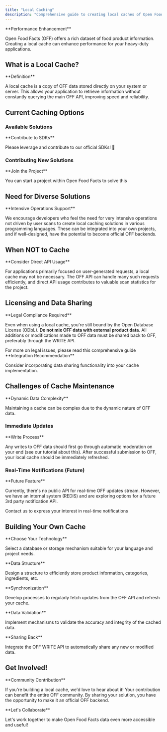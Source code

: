 ```yaml
---
title: "Local Caching"
description: "Comprehensive guide to creating local caches of Open Food Facts data for improved performance in heavy-duty applications with best practices."
---
```



<Callout>
**Performance Enhancement**

Open Food Facts (OFF) offers a rich dataset of food product information. Creating a local cache can enhance performance for your heavy-duty applications.
</Callout>

## What is a Local Cache?

<Callout type="info">
**Definition**

A local cache is a copy of OFF data stored directly on your system or server. This allows your application to retrieve information without constantly querying the main OFF API, improving speed and reliability.
</Callout>

## Current Caching Options

### Available Solutions

<Cards>
<Card title="FoodVisor Python/MongoDB Backend" href="https://github.com/openfoodfacts/openfoodfacts-apirestpython" description="Python-based backend with MongoDB export contributed by FoodVisor startup" />
<Card title="Project-Specific Caches" description="OFF projects like open-prices and robotoff have implemented local caches for reference" />
<Card title="Official SDKs" href="../index.mdx#sdks" description="Number of official SDKs that can be leveraged as part of a caching backend" />
</Cards>

<Callout>
**Contribute to SDKs**

Please leverage and contribute to our official SDKs! 🙏
</Callout>

### Contributing New Solutions

<Callout type="info">
**Join the Project**

You can start a project within Open Food Facts to solve this
</Callout>

## Need for Diverse Solutions

<Callout>
**Intensive Operations Support**

We encourage developers who feel the need for very intensive operations not driven by user scans to create local caching solutions in various programming languages. These can be integrated into your own projects, and if well-designed, have the potential to become official OFF backends.
</Callout>

## When NOT to Cache

<Callout type="warn">
**Consider Direct API Usage**

For applications primarily focused on user-generated requests, a local cache may not be necessary. The OFF API can handle many such requests efficiently, and direct API usage contributes to valuable scan statistics for the project.
</Callout>

## Licensing and Data Sharing

<Callout type="warn">
**Legal Compliance Required**

Even when using a local cache, you're still bound by the Open Database License (ODbL). **Do not mix OFF data with external product data**. All additions or modifications made to OFF data must be shared back to OFF, preferably through the WRITE API.
</Callout>

<Card title="Legal Guidelines" href="./license-be-on-the-legal-side.mdx">
For more on legal issues, please read this comprehensive guide
</Card>

<Callout>
**Integration Recommendation**

Consider incorporating data sharing functionality into your cache implementation.
</Callout>

## Challenges of Cache Maintenance

<Callout type="info">
**Dynamic Data Complexity**

Maintaining a cache can be complex due to the dynamic nature of OFF data.
</Callout>

### Immediate Updates

<Callout>
**Write Process**

Any writes to OFF data should first go through automatic moderation on your end (see our tutorial about this). After successful submission to OFF, your local cache should be immediately refreshed.
</Callout>

### Real-Time Notifications (Future)

<Callout type="info">
**Future Feature**

Currently, there's no public API for real-time OFF updates stream. However, we have an internal system (REDIS) and are exploring options for a future 3rd party notification API.
</Callout>

<Card title="Express Interest" href="mailto:reuse@openfoodfacts.org">
Contact us to express your interest in real-time notifications
</Card>

## Building Your Own Cache

<Steps>
<Step>
**Choose Your Technology**

Select a database or storage mechanism suitable for your language and project needs.
</Step>

<Step>
**Data Structure**

Design a structure to efficiently store product information, categories, ingredients, etc.
</Step>

<Step>
**Synchronization**

Develop processes to regularly fetch updates from the OFF API and refresh your cache.
</Step>

<Step>
**Data Validation**

Implement mechanisms to validate the accuracy and integrity of the cached data.
</Step>

<Step>
**Sharing Back**

Integrate the OFF WRITE API to automatically share any new or modified data.
</Step>
</Steps>

## Get Involved!

<Callout>
**Community Contribution**

If you're building a local cache, we'd love to hear about it! Your contribution can benefit the entire OFF community. By sharing your solution, you have the opportunity to make it an official OFF backend.
</Callout>

<Callout type="info">
**Let's Collaborate**

Let's work together to make Open Food Facts data even more accessible and useful!
</Callout>
